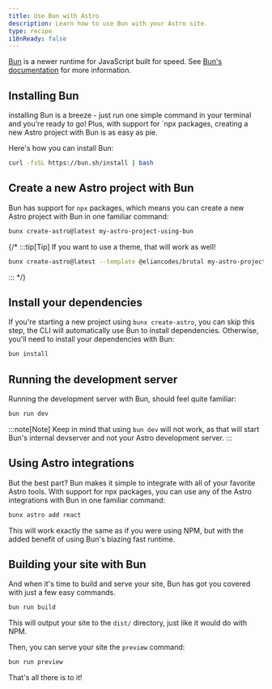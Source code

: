 ```yaml
---
title: Use Bun with Astro
description: Learn how to use Bun with your Astro site.
type: recipe
i18nReady: false
---
```


[Bun](<https://bun.sh/>) is a newer runtime for JavaScript built for speed. See [Bun's documentation](<https://bun.sh/docs>) for more information.

## Installing Bun

installing Bun is a breeze - just run one simple command in your terminal and you're ready to go! Plus, with support for `npx packages, creating a new Astro project with Bun is as easy as pie.

Here's how you can install Bun:

```bash
curl -fsSL https://bun.sh/install | bash
```

## Create a new Astro project with Bun

Bun has support for `npx` packages, which means you can create a new Astro project with Bun in one familiar command:

```bash
bunx create-astro@latest my-astro-project-using-bun
```

{/* :::tip[Tip]
If you want to use a theme, that will work as well!
```bash
bunx create-astro@latest --template @eliancodes/brutal my-astro-project-using-bun 
```
::: */}

## Install your dependencies

If you're starting a new project using `bunx create-astro`, you can skip this step, the CLI will automatically use Bun to install dependencies. Otherwise, you'll need to install your dependencies with Bun:

```bash
bun install
```

## Running the development server

Running the development server with Bun, should feel quite familiar:

```bash
bun run dev
```

:::note[Note]
Keep in mind that using `bun dev` will not work, as that will start Bun's internal devserver and not your Astro development server.
:::

## Using Astro integrations

But the best part? Bun makes it simple to integrate with all of your favorite Astro tools. With support for npx packages, you can use any of the Astro integrations with Bun in one familiar command:

```bash
bunx astro add react
```

This will work exactly the same as if you were using NPM, but with the added benefit of using Bun's blazing fast runtime.

## Building your site with Bun

And when it's time to build and serve your site, Bun has got you covered with just a few easy commands.

```bash
bun run build
```

This will output your site to the `dist/` directory, just like it would do with NPM.

Then, you can serve your site the `preview` command:

```bash
bun run preview
```

That's all there is to it!
